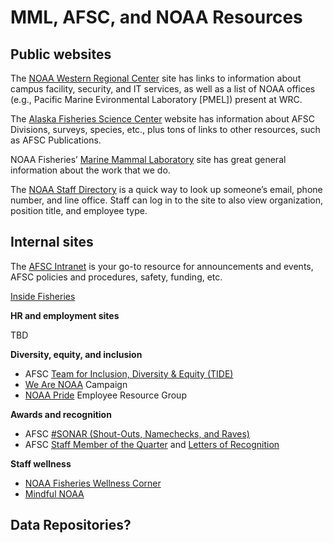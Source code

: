 # MML, AFSC, and NOAA Resources

## Public websites

The [NOAA Western Regional Center](https://www.wrc.noaa.gov/) site has links to information about campus facility, security, and IT services, as well as a list of NOAA offices (e.g., Pacific Marine Evironmental Laboratory [PMEL]) present at WRC.

The [Alaska Fisheries Science Center](https://www.fisheries.noaa.gov/region/alaska/) website has information about AFSC Divisions, surveys, species, etc., plus tons of links to other resources, such as AFSC Publications. 

NOAA Fisheries' [Marine Mammal Laboratory](https://www.fisheries.noaa.gov/about/marine-mammal-laboratory/) site has great general information about the work that we do.

The [NOAA Staff Directory](https://nsd.rdc.noaa.gov/) is a quick way to look up someone's email, phone number, and line office. Staff can log in to the site to also view organization, position title, and employee type. 

## Internal sites

The [AFSC Intranet](https://sites.google.com/noaa.gov/myafsc) is your go-to resource for announcements and events, AFSC policies and procedures, safety, funding, etc.

[Inside Fisheries](https://sites.google.com/noaa.gov/inside-fisheries/)

**HR and employment sites**

TBD

**Diversity, equity, and inclusion**

- AFSC [Team for Inclusion, Diversity & Equity (TIDE)](https://sites.google.com/noaa.gov/myafsc/home/diversity-inclusion)
- [We Are NOAA](https://sites.google.com/noaa.gov/we-are-noaa/) Campaign
- [NOAA Pride](https://sites.google.com/a/noaa.gov/noaa-pride/) Employee Resource Group

**Awards and recognition**

- AFSC [#SONAR (Shout-Outs, Namechecks, and Raves)](https://sites.google.com/noaa.gov/myafsc/home/diversity-inclusion/afsc-sonar-shout-outs-namechecks-and-raves/)
- AFSC [Staff Member of the Quarter](https://sites.google.com/noaa.gov/myafsc/home/workforce-collaboration-team-wct/staff-members-of-the-quarter) and [Letters of Recognition](https://docs.google.com/forms/d/e/1FAIpQLSdznp_mJdjp2bD4RKX6a73yHId7tyyOtbLIr8EQ8fXKmMnbrw/viewform/) 

**Staff wellness**

- [NOAA Fisheries Wellness Corner](https://sites.google.com/noaa.gov/inside-fisheries-hc/human-capital/noaa-fisheries-wellness-corner/)
- [Mindful NOAA](https://sites.google.com/noaa.gov/inside-fisheries-hc/human-capital/noaa-fisheries-wellness-corner/mindful-noaa/)

## Data Repositories?
